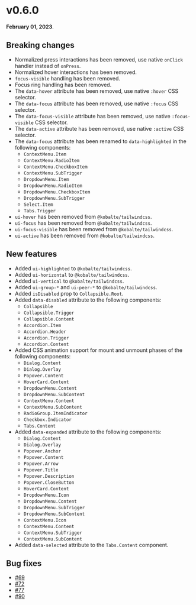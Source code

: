 # v0.6.0

**February 01, 2023**.

## Breaking changes

- Normalized press interactions has been removed, use native `onClick` handler instead of `onPress`.
- Normalized hover interactions has been removed.
- `focus-visible` handling has been removed.
- Focus ring handling has been removed.
- The `data-hover` attribute has been removed, use native `:hover` CSS selector.
- The `data-focus` attribute has been removed, use native `:focus` CSS selector.
- The `data-focus-visible` attribute has been removed, use native `:focus-visible` CSS selector.
- The `data-active` attribute has been removed, use native `:active` CSS selector.
- The `data-focus` attribute has been renamed to `data-highlighted` in the following components:
  - `ContextMenu.Item`
  - `ContextMenu.RadioItem`
  - `ContextMenu.CheckboxItem`
  - `ContextMenu.SubTrigger`
  - `DropdownMenu.Item`
  - `DropdownMenu.RadioItem`
  - `DropdownMenu.CheckboxItem`
  - `DropdownMenu.SubTrigger`
  - `Select.Item`
  - `Tabs.Trigger`
- `ui-hover` has been removed from `@kobalte/tailwindcss`.
- `ui-focus` has been removed from `@kobalte/tailwindcss`.
- `ui-focus-visible` has been removed from `@kobalte/tailwindcss`.
- `ui-active` has been removed from `@kobalte/tailwindcss`.

## New features

- Added `ui-highlighted` to `@kobalte/tailwindcss`.
- Added `ui-horizontal` to `@kobalte/tailwindcss`.
- Added `ui-vertical` to `@kobalte/tailwindcss`.
- Added `ui-group-*` and `ui-peer-*` to `@kobalte/tailwindcss`.
- Added `isDisabled` prop to `Collapsible.Root`.
- Added `data-disabled` attribute to the following components:
  - `Collapsible`
  - `Collapsible.Trigger`
  - `Collapsible.Content`
  - `Accordion.Item`
  - `Accordion.Header`
  - `Accordion.Trigger`
  - `Accordion.Content`
- Added CSS animation support for mount and unmount phases of the following components:
  - `Dialog.Content`
  - `Dialog.Overlay`
  - `Popover.Content`
  - `HoverCard.Content`
  - `DropdownMenu.Content`
  - `DropdownMenu.SubContent`
  - `ContextMenu.Content`
  - `ContextMenu.SubContent`
  - `RadioGroup.ItemIndicator`
  - `Checkbox.Indicator`
  - `Tabs.Content`
- Added `data-expanded` attribute to the following components:
  - `Dialog.Content`
  - `Dialog.Overlay`
  - `Popover.Anchor`
  - `Popover.Content`
  - `Popover.Arrow`
  - `Popover.Title`
  - `Popover.Description`
  - `Popover.CloseButton`
  - `HoverCard.Content`
  - `DropdownMenu.Icon`
  - `DropdownMenu.Content`
  - `DropdownMenu.SubTrigger`
  - `DropdownMenu.SubContent`
  - `ContextMenu.Icon`
  - `ContextMenu.Content`
  - `ContextMenu.SubTrigger`
  - `ContextMenu.SubContent`
- Added `data-selected` attribute to the `Tabs.Content` component.

## Bug fixes

- [#69](https://github.com/kobaltedev/kobalte/issues/69)
- [#72](https://github.com/kobaltedev/kobalte/issues/72)
- [#77](https://github.com/kobaltedev/kobalte/issues/77)
- [#90](https://github.com/kobaltedev/kobalte/issues/90)
